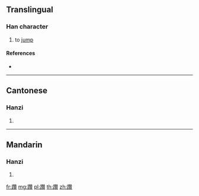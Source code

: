{{character info/new}}
{{also|躜}}
==Translingual==

===Han character===
{{Han char|rn=157|rad=足|as=19|sn=26|four=64186|canj=RMHUC}}

# to [[jump]]

====References====
* {{Han ref|kx=1236.390|dkj=38022|dj=1709.240|hdz=63752.020|uh=8EA6|ud=36518|bh=F970|bd=63856}}

----

==Cantonese==

===Hanzi===
{{yue-hanzi|jyut=zyun2|y=jyun2|sim=躜}}

# {{defn|lang=yue|sort=足19}}

----

==Mandarin==

===Hanzi===
{{cmn-hanzi|sim=躜|pin=[[zuān]] ([[zuan1]])|wg=tsuan<sup>1</sup>}}

# {{defn|lang=cmn|sort=足19}}

[[fr:躦]]
[[mg:躦]]
[[pl:躦]]
[[th:躦]]
[[zh:躦]]